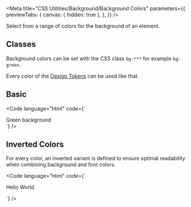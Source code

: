 
<Meta
  title="CSS Utilities/Background/Background Colors"
  parameters={{
    previewTabs: {
      canvas: { hidden: true },
    },
  }}
/>

<Banner label="Background Colors" section="CSS Utilities" color="yellow" puzzle />

<Lead>Select from a range of colors for the background of an element.</Lead>

## Classes

Background colors can be set with the CSS class `bg-***` for example `bg-green`.

Every color of the [Design Tokens](?path=/docs/tokens-overview--documentation) can be used like that.

<CssBackgroundColors />

## Basic

<Code
  language="html"
  code={`
<div class="bg-green p-normal">Green background</div>
`}
/>

## Inverted Colors

For every color, an inverted variant is defined to ensure optimal readability when combining background and font colors.

<Code
  language="html"
  code={`
<div class="bg-primary p-normal">
  <p class="text-primary-inverted">Hello World</p>
</div>
`}
/>

<Footer>
  <LinkCards>
    <LinkCard
      pageTitle="Foundation/Colors"
      description="The colors create a brand-specific look & feel. The multi-color approach represents the contemporary and inspiring Baloise we are."
    />
    <LinkCard
      pageTitle="Tokens/Overview"
      description="Design tokens serve as the definitive source for naming and storing design choices."
    />
  </LinkCards>
</Footer>
